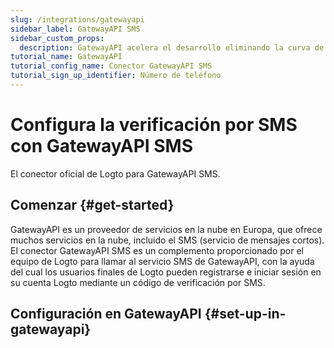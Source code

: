 ```yaml
---
slug: /integrations/gatewayapi
sidebar_label: GatewayAPI SMS
sidebar_custom_props:
  description: GatewayAPI acelera el desarrollo eliminando la curva de aprendizaje y las conjeturas, para que puedas empezar a construir de inmediato con nuestras API.
tutorial_name: GatewayAPI
tutorial_config_name: Conector GatewayAPI SMS
tutorial_sign_up_identifier: Número de teléfono
---
```




# Configura la verificación por SMS con GatewayAPI SMS

El conector oficial de Logto para GatewayAPI SMS.

<GuideTip />

## Comenzar \{#get-started}

GatewayAPI es un proveedor de servicios en la nube en Europa, que ofrece muchos servicios en la nube, incluido el SMS (servicio de mensajes cortos). El conector GatewayAPI SMS es un complemento proporcionado por el equipo de Logto para llamar al servicio SMS de GatewayAPI, con la ayuda del cual los usuarios finales de Logto pueden registrarse e iniciar sesión en su cuenta Logto mediante un código de verificación por SMS.

## Configuración en GatewayAPI \{#set-up-in-gatewayapi}

<Integration />
